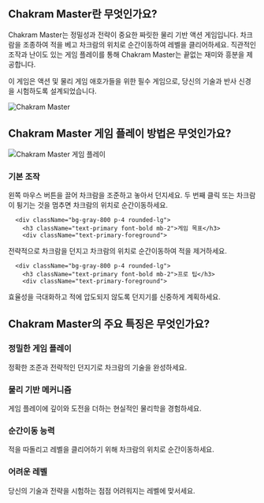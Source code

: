 ## Chakram Master란 무엇인가요?
<div className="flex flex-col md:flex-row items-center gap-8">
  <div className="w-full md:w-1/2 text-xl">
Chakram Master는 정밀성과 전략이 중요한 짜릿한 물리 기반 액션 게임입니다.  차크람을 조종하여 적을 베고 차크람의 위치로 순간이동하여 레벨을 클리어하세요. 직관적인 조작과 난이도 있는 게임 플레이를 통해 Chakram Master는 끝없는 재미와 흥분을 제공합니다.

이 게임은 액션 및 물리 게임 애호가들을 위한 필수 게임으로, 당신의 기술과 반사 신경을 시험하도록 설계되었습니다.
</div>
  <div className="w-full md:w-1/2 flex justify-center items-center">
<img 
      src="https://public-image.fafafa.ai/games/2025-02-15/images/1739623661751-z04q6n.com/knife-io_16x9/20250211105952/knife-io_16x9-cover" 
      alt="Chakram Master" 
      className="w-4/5 h-auto"
    />
</div>
</div>

## Chakram Master 게임 플레이 방법은 무엇인가요?

<div className="flex flex-col md:flex-row items-center gap-8">
  <div className="w-full md:w-1/2">
<img 
      src="https://public-image.fafafa.ai/games/2025-02-15/images/1739623661751-z04q6n.com/knife-io_16x9/20250211105952/knife-io_16x9-cover" 
      alt="Chakram Master 게임 플레이" 
      className="w-4/5 h-auto mx-auto"
    />
</div>
  <div className="w-full md:w-1/2">
    <div className="grid grid-cols-1 gap-4 mt-0">
      <div className="bg-gray-800 p-4 rounded-lg">
        <h3 className="text-primary font-bold mb-2">기본 조작</h3>
        <div className="text-primary-foreground">
왼쪽 마우스 버튼을 끌어 차크람을 조준하고 놓아서 던지세요. 두 번째 클릭 또는 차크람이 튕기는 것을 멈추면 차크람의 위치로 순간이동하세요.
</div>
      </div>

      <div className="bg-gray-800 p-4 rounded-lg">
        <h3 className="text-primary font-bold mb-2">게임 목표</h3>
        <div className="text-primary-foreground">
전략적으로 차크람을 던지고 차크람의 위치로 순간이동하여 적을 제거하세요.
</div>
      </div>

      <div className="bg-gray-800 p-4 rounded-lg">
        <h3 className="text-primary font-bold mb-2">프로 팁</h3>
        <div className="text-primary-foreground">
효율성을 극대화하고 적에 압도되지 않도록 던지기를 신중하게 계획하세요.
</div>
      </div>
    </div>
  </div>
</div>

## Chakram Master의 주요 특징은 무엇인가요?

<div className="grid grid-cols-1 md:grid-cols-2 gap-4">
  <div className="bg-gray-800 p-4 rounded-lg">
    <h3 className="text-primary font-bold mb-2">정밀한 게임 플레이</h3>
    <div className="text-primary-foreground">
정확한 조준과 전략적인 던지기로 차크람의 기술을 완성하세요.
</div>
  </div>

  <div className="bg-gray-800 p-4 rounded-lg">
    <h3 className="text-primary font-bold mb-2">물리 기반 메커니즘</h3>
    <div className="text-primary-foreground">
게임 플레이에 깊이와 도전을 더하는 현실적인 물리학을 경험하세요.
</div>
  </div>

  <div className="bg-gray-800 p-4 rounded-lg">
    <h3 className="text-primary font-bold mb-2">순간이동 능력</h3>
    <div className="text-primary-foreground">
적을 따돌리고 레벨을 클리어하기 위해 차크람의 위치로 순간이동하세요.
</div>
  </div>

  <div className="bg-gray-800 p-4 rounded-lg">
    <h3 className="text-primary font-bold mb-2">어려운 레벨</h3>
    <div className="text-primary-foreground">
당신의 기술과 전략을 시험하는 점점 어려워지는 레벨에 맞서세요.
</div>
  </div>
</div>